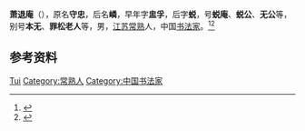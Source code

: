 '''萧退庵'''（{{bd|1875年或1876年||1958年|}}），原名'''守忠'''，后名'''嶙'''，早年字'''盅孚'''，后字'''蜕'''，号'''蜕庵'''、'''蜕公'''、'''无公'''等，别号'''本无'''、'''罪松老人'''等，男，[[江苏|江苏]][[常熟|常熟]]人，中国[[书法家|书法家]]。<ref>{{Cite book|title=中国当代文化艺术名人大辞典|author=刘波主编|publisher=国际文化出版公司|year=1993|isbn=9787800493898|location=北京|pages=}}</ref><ref>{{Cite book|title=篆书百联|author=倪文东, 郭芳宏编|publisher=世界图书出版西安有限公司|year=2011|isbn=|location=西安|pages=}}</ref>

== 参考资料 ==
{{reflist}}

{{中国人物小作品}}

{{Authority control}}
{{DEFAULTSORT:Xiao萧}}
[[Category:萧姓|Tui]]
[[Category:常熟人|Category:常熟人]]
[[Category:中国书法家|Category:中国书法家]]